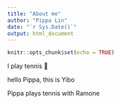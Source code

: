 ```yaml
---
title: "About me"
author: "Pippa Lin"
date: "`r Sys.Date()`"
output: html_document
---
```


```r
knitr::opts_chunk$set(echo = TRUE)
```

I play tennis 🎾 

hello Pippa, this is Yibo

Pippa plays tennis with Ramone